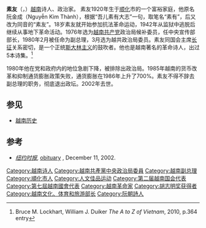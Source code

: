 '''素友'''（{{lang-vi|Tố Hữu}}，{{bd|1920年|4月10日|2002年|9月12日|}}）[[越南|越南]]诗人、政治家。
素友1920年生于[[顺化|顺化]]市的一个富裕家庭，他原名阮金成（Nguyễn Kim Thành），根据“吾儿素有大志”一句，取笔名“素有”，后又改为同音的“素友”。18岁素友就开始参加抗法革命运动，1942年从监狱中逃脱后继续从事地下革命活动。1976年选为[[越南共产党|越南共产党]]政治局候补委员，任中央宣传部部长，1980年2月被任命为副总理，3月选为越共政治局委员。素友同国会主席[[长征_(政治家)|长征]]关系密切，是一个正统[[斯大林主义|斯大林主义]]的鼓吹者。他也是越南著名的革命诗人，出过5本诗集。<ref>Bruce M. Lockhart, William J. Duiker ''The A to Z of Vietnam'', 2010, p.364 entry</ref>

1980年他在党和政府内的地位急剧下降，被排除出政治局。1985年越南的货币改革和抑制通货膨胀政策失败，通货膨胀在1986年上升了700%。素友不得不辞去副总理的职务，彻底退出政坛。2002年去世。

==参见==
*[[越南历史|越南历史]]

==参考==
{{reflist}}
* ''[[纽约时报|纽约时报]]'', [http://query.nytimes.com/gst/fullpage.html?res=9D02E3DF143AF932A25751C1A9649C8B63&scp=1&sq=to+huu&st=nyt obituary] {{Wayback|url=http://query.nytimes.com/gst/fullpage.html?res=9D02E3DF143AF932A25751C1A9649C8B63&scp=1&sq=to+huu&st=nyt |date=20080521131959 }}, December 11, 2002.

{{Authority control}}

{{DEFAULTSORT:To Huu}}

[[Category:越南诗人|Category:越南诗人]]
[[Category:越南共產黨中央政治局委員|Category:越南共產黨中央政治局委員]]
[[Category:越南副总理|Category:越南副总理]]
[[Category:順化市人|Category:順化市人]]
[[Category:人文佳品运动|Category:人文佳品运动]]
[[Category:第二届越南国会代表|Category:第二届越南国会代表]]
[[Category:第七屆越南國會代表|Category:第七屆越南國會代表]]
[[Category:越南革命家|Category:越南革命家]]
[[Category:胡志明奖获得者|Category:胡志明奖获得者]]
[[Category:越南文化、体育和旅游部长|Category:越南文化、体育和旅游部长]]
[[Category:阮朝詩人|Category:阮朝詩人]]